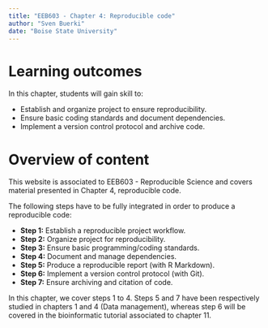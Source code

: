 ```yaml
---
title: "EEB603 - Chapter 4: Reproducible code"
author: "Sven Buerki"
date: "Boise State University"
---
```


# Learning outcomes

In this chapter, students will gain skill to:

- Establish and organize project to ensure reproducibility.
- Ensure basic coding standards and document dependencies.
- Implement a version control protocol and archive code.  

# Overview of content

This website is associated to EEB603 - Reproducible Science and covers material presented in Chapter 4, reproducible code.

The following steps have to be fully integrated in order to produce a reproducible code:

- **Step 1:** Establish a reproducible project workflow.
- **Step 2:** Organize project for reproducibility.
- **Step 3:** Ensure basic programming/coding standards.
- **Step 4:** Document and manage dependencies.
- **Step 5:** Produce a reproducible report (with R Markdown).
- **Step 6:** Implement a version control protocol (with Git).
- **Step 7:** Ensure archiving and citation of code.

In this chapter, we cover steps 1 to 4. Steps 5 and 7 have been respectively studied in chapters 1 and 4 (Data management), whereas step 6 will be covered in the bioinformatic tutorial associated to chapter 11.

